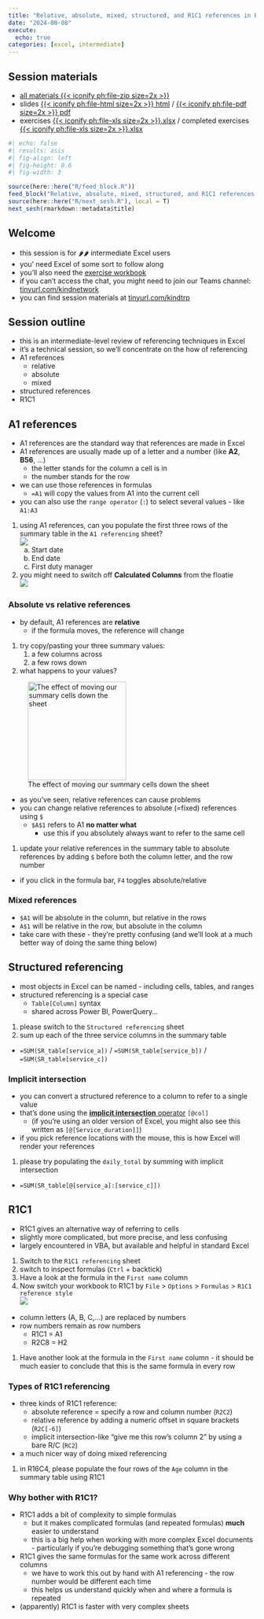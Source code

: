 ---
title: "Relative, absolute, mixed, structured, and R1C1 references in Excel"
date: "2024-08-08"
execute: 
  echo: true
categories: [excel, intermediate]
---

::: {.callout-note collapse="false" appearance="default" icon="true"}
## Session materials

-   [all materials {{< iconify ph:file-zip size=2x >}}](src/excel_references.zip)
-   slides [{{< iconify ph:file-html size=2x >}} html](src/excel_references.html) / [{{< iconify ph:file-pdf size=2x >}} pdf](src/excel_references.pdf)
+ exercises [{{< iconify ph:file-xls size=2x >}}.xlsx](src/excel_references.xlsx) / completed exercises [{{< iconify ph:file-xls size=2x >}}.xlsx](src/excel_references_completed.xlsx)
:::

```{r}
#| echo: false
#| results: asis
#| fig-align: left
#| fig-height: 0.6
#| fig-width: 3

source(here::here("R/feed_block.R"))
feed_block("Relative, absolute, mixed, structured, and R1C1 references in Excel")
source(here::here("R/next_sesh.R"), local = T)
next_sesh(rmarkdown::metadata$title)

```


## Welcome

+ this session is for 🌶🌶 intermediate Excel users
+ you' need Excel of some sort to follow along
+ you'll also need the [exercise workbook](src/excel_references.xlsx)
+ if you can't access the chat, you might need to join our Teams channel: [tinyurl.com/kindnetwork](https://teams.microsoft.com/l/team/19%3AQZ7-PbFVcziG2piHLt1_ifey3I2cwFL0yBuTSS8vVao1%40thread.tacv2/conversations?groupId=106d08f3-9026-40e2-b3c7-87cd87304d58&tenantId=10efe0bd-a030-4bca-809c-b5e6745e499a)
+ you can find session materials at [tinyurl.com/kindtrp](https://nes-dew.github.io/KIND-training/)

## Session outline
+ this is an intermediate-level review of referencing techniques in Excel
+ it's a technical session, so we'll concentrate on the how of referencing
+ A1 references
    + relative
    + absolute
    + mixed
+ structured references
+ R1C1

## A1 references

+ A1 references are the standard way that references are made in Excel
+ A1 references are usually made up of a letter and a number (like **A2**, **B56**, ...)
    + the letter stands for the column a cell is in
    + the number stands for the row
+ we can use those references in formulas
  + `=A1` will copy the values from A1 into the current cell
+ you can also use the `range operator` (`:`) to select several values - like `A1:A3`

::: {.callout-tip title="Task"}
1. using A1 references, can you populate the first three rows of the summary table in the `A1 referencing` sheet? </br>![](../src/images/ref_task.png)
    a. Start date
    b. End date
    c. First duty manager
1. you might need to switch off **Calculated Columns** from the floatie </br>![](../src/images/01_stop_calc.png)
:::

### Absolute vs relative references

+ by default, A1 references are **relative**
  + if the formula moves, the reference will change

::: {.callout-tip title="Task"}
1. try copy/pasting your three summary values:
    1. a few columns across
    1. a few rows down
1. what happens to your values?
:::

![The effect of moving our summary cells down the sheet](../src/images/refs.png){height="200"}

+ as you've seen, relative references can cause problems
+ you can change relative references to absolute (=fixed) references using `$`
  + `$A$1` refers to A1 **no matter what**
    + use this if you absolutely always want to refer to the same cell

::: {.callout-tip title="Task"}
1. update your relative references in the summary table to absolute references by adding `$` before both the column letter, and the row number
:::

::: {.callout-note}
+ if you click in the formula bar, `F4` toggles absolute/relative
:::

### Mixed references

+ `$A1` will be absolute in the column, but relative in the rows
+ `A$1` will be relative in the row, but absolute in the column
+ take care with these - they're pretty confusing (and we'll look at a much better way of doing the same thing below)


## Structured referencing
+ most objects in Excel can be named - including cells, tables, and ranges
+ structured referencing is a special case
    + `Table[Column]` syntax
    + shared across Power BI, PowerQuery...



::: {.callout-tip title="Task"}
1. please switch to the `Structured referencing` sheet
1. sum up each of the three service columns in the summary table
- `=SUM(SR_table[service_a])` / `=SUM(SR_table[service_b])` / `=SUM(SR_table[service_c])`
:::    
    
### Implicit intersection
+ you can convert a structured reference to a column to refer to a single value
+ that's done using the [**implicit intersection** operator](https://support.microsoft.com/en-gb/office/implicit-intersection-operator-ce3be07b-0101-4450-a24e-c1c999be2b34) `[@col]`
    + (if you're using an older version of Excel, you might also see this written as `[@[Service_duration]]`)
+ if you pick reference locations with the mouse, this is how Excel will render your references



::: {.callout-tip title="Task"}
1. please try populating the `daily_total` by summing with implicit intersection
- `=SUM(SR_table[@[service_a]:[service_c]])`
:::   

## R1C1
+ R1C1 gives an alternative way of referring to cells
+ slightly more complicated, but more precise, and less confusing
+ largely encountered in VBA, but available and helpful in standard Excel

::: {.callout-tip title="Task"}
1. Switch to the `R1C1 referencing` sheet
1. switch to inspect formulas (`Ctrl` + backtick)
1. Have a look at the formula in the `First name` column
1. Now switch your workbook to R1C1 by `File` > `Options` > `Formulas` > `R1C1 reference style` </br>![](../src/images/04_r1c1.png)
:::

+ column letters (A, B, C,…) are replaced by numbers
+ row numbers remain as row numbers
    + R1C1 = A1
    + R2C8 = H2



::: {.callout-tip title="Task"}
1. Have another look at the formula in the `First name` column - it should be much easier to conclude that this is the same formula in every row
:::

### Types of R1C1 referencing

+ three kinds of R1C1 reference:
    + absolute reference  = specify a row and column number (`R2C2`)
    + relative reference by adding a numeric offset in square brackets (`R2C[-6]`)
    + implicit intersection-like "give me this row's column 2" by using a bare R/C (`RC2`)
+ a much nicer way of doing mixed referencing



::: {.callout-tip title="Task"}
1. in R16C4, please populate the four rows of the `Age` column in the summary table using R1C1
:::


### Why bother with R1C1?
+ R1C1 adds a bit of complexity to simple formulas
  + but it makes complicated formulas (and repeated formulas) **much** easier to understand
  + this is a big help when working with more complex Excel documents - particularly if you're debugging something that's gone wrong
+ R1C1 gives the same formulas for the same work across different columns
  + we have to work this out by hand with A1 referencing - the row number would be different each time
  + this helps us understand quickly when and where a formula is repeated
+ (apparently) R1C1 is faster with very complex sheets
